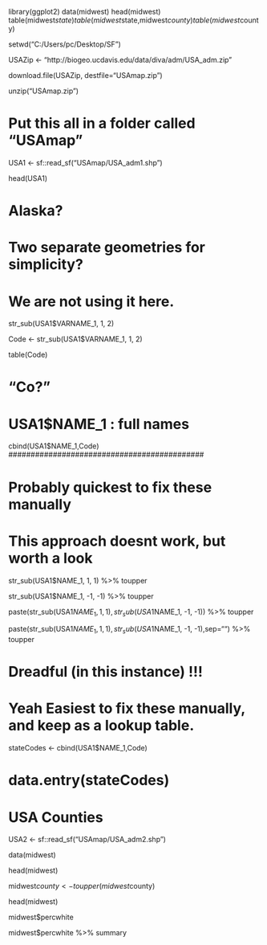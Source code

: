library(ggplot2)
data(midwest)
head(midwest)
table(midwest$state)
table(midwest$state,midwest$county)
table(midwest$county)


setwd("C:/Users/pc/Desktop/SF")

USAZip <- "http://biogeo.ucdavis.edu/data/diva/adm/USA_adm.zip"

download.file(USAZip, destfile="USAmap.zip")

unzip("USAmap.zip")

# Put this all in a folder called "USAmap"

USA1 <- sf::read_sf("USAmap/USA_adm1.shp")


#############################################

head(USA1)

# Alaska? 
# Two separate geometries for simplicity?
# We are not using it here.

str_sub(USA1$VARNAME_1, 1, 2)

Code <- str_sub(USA1$VARNAME_1, 1, 2)

table(Code)

# "Co?"


# USA1$NAME_1 : full names

cbind(USA1$NAME_1,Code)
############################################

# Probably quickest to fix these manually

# This approach doesnt work, but worth a look

str_sub(USA1$NAME_1, 1, 1) %>% toupper

str_sub(USA1$NAME_1, -1, -1) %>% toupper

paste(str_sub(USA1$NAME_1, 1, 1),str_sub(USA1$NAME_1, -1, -1)) %>% toupper

paste(str_sub(USA1$NAME_1, 1, 1),str_sub(USA1$NAME_1, -1, -1),sep="") %>% toupper

# Dreadful (in this instance) !!!

############################################

# Yeah Easiest to fix these manually, and keep as a lookup table.

stateCodes <- cbind(USA1$NAME_1,Code)

# data.entry(stateCodes)

#############################################

# USA Counties

USA2 <- sf::read_sf("USAmap/USA_adm2.shp")

data(midwest)

head(midwest)

midwest$county <- toupper(midwest$county)

head(midwest)

midwest$percwhite

midwest$percwhite %>% summary